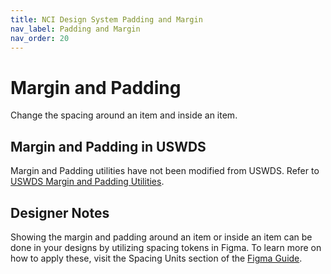 ```yaml
---
title: NCI Design System Padding and Margin
nav_label: Padding and Margin
nav_order: 20
---
```


# Margin and Padding

Change the spacing around an item and inside an item.

## Margin and Padding in USWDS

Margin and Padding utilities have not been modified from USWDS. Refer to [USWDS Margin and Padding Utilities](https://designsystem.digital.gov/utilities/margin-and-padding/).

## Designer Notes

Showing the margin and padding around an item or inside an item can be done in your designs by utilizing spacing tokens in Figma. To learn more on how to apply these, visit the Spacing Units section of the [Figma Guide](https://designsystem-dev.cancer.gov/develop/get-started/figma-guide).
